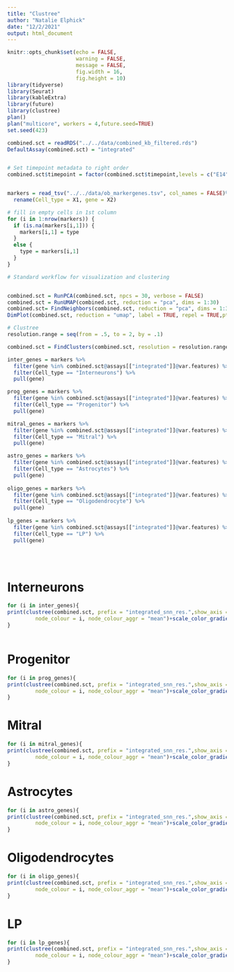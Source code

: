 ---
title: "Clustree"
author: "Natalie Elphick"
date: "12/2/2021"
output: html_document
---

```{r setup, include=FALSE}
knitr::opts_chunk$set(echo = FALSE,
                      warning = FALSE,
                      message = FALSE,
                      fig.width = 16,
                      fig.height = 10)
library(tidyverse)
library(Seurat)
library(kableExtra)
library(future)
library(clustree)
plan()
plan("multicore", workers = 4,future.seed=TRUE)
set.seed(423)

```
```{r}
combined.sct = readRDS("../../data/combined_kb_filtered.rds")
DefaultAssay(combined.sct) = "integrated"


# Set timepoint metadata to right order
combined.sct$timepoint = factor(combined.sct$timepoint,levels = c("E14","E18","P0","P3","P5","P7","P10","P14","P21","Adult"))


markers = read_tsv("../../data/ob_markergenes.tsv", col_names = FALSE)%>%
  rename(Cell_type = X1, gene = X2)

# fill in empty cells in 1st column 
for (i in 1:nrow(markers)) {
  if (is.na(markers[i,1])) {
    markers[i,1] = type
  } 
  else {
    type = markers[i,1]
  }
}


```


```{r}
# Standard workflow for visualization and clustering


combined.sct = RunPCA(combined.sct, npcs = 30, verbose = FALSE)
combined.sct = RunUMAP(combined.sct, reduction = "pca", dims = 1:30)
combined.sct= FindNeighbors(combined.sct, reduction = "pca", dims = 1:30)
DimPlot(combined.sct, reduction = "umap", label = TRUE, repel = TRUE,pt.size = 1)
```

```{r}
# Clustree 
resolution.range = seq(from = .5, to = 2, by = .1)

combined.sct = FindClusters(combined.sct, resolution = resolution.range)

inter_genes = markers %>%
  filter(gene %in% combined.sct@assays[["integrated"]]@var.features) %>%
  filter(Cell_type == "Interneurons") %>%
  pull(gene)

prog_genes = markers %>%
  filter(gene %in% combined.sct@assays[["integrated"]]@var.features) %>%
  filter(Cell_type == "Progenitor") %>%
  pull(gene)

mitral_genes = markers %>%
  filter(gene %in% combined.sct@assays[["integrated"]]@var.features) %>%
  filter(Cell_type == "Mitral") %>%
  pull(gene)

astro_genes = markers %>%
  filter(gene %in% combined.sct@assays[["integrated"]]@var.features) %>%
  filter(Cell_type == "Astrocytes") %>%
  pull(gene)
  
oligo_genes = markers %>%
  filter(gene %in% combined.sct@assays[["integrated"]]@var.features) %>%
  filter(Cell_type == "Oligodendrocyte") %>%
  pull(gene)
  
lp_genes = markers %>%
  filter(gene %in% combined.sct@assays[["integrated"]]@var.features) %>%
  filter(Cell_type == "LP") %>%
  pull(gene)
  




```

# Interneurons

```{r}
for (i in inter_genes){
print(clustree(combined.sct, prefix = "integrated_snn_res.",show_axis = TRUE,
         node_colour = i, node_colour_aggr = "mean")+scale_color_gradient(low = "white", high = "#f02929"))
}



```

# Progenitor  

```{r}
for (i in prog_genes){
print(clustree(combined.sct, prefix = "integrated_snn_res.",show_axis = TRUE,
         node_colour = i, node_colour_aggr = "mean")+scale_color_gradient(low = "white", high = "#f02929"))
}
```

# Mitral  

```{r}
for (i in mitral_genes){
print(clustree(combined.sct, prefix = "integrated_snn_res.",show_axis = TRUE,
         node_colour = i, node_colour_aggr = "mean")+scale_color_gradient(low = "white", high = "#f02929"))
}
```

# Astrocytes

```{r}
for (i in astro_genes){
print(clustree(combined.sct, prefix = "integrated_snn_res.",show_axis = TRUE,
         node_colour = i, node_colour_aggr = "mean")+scale_color_gradient(low = "white", high = "#f02929"))
}
```

# Oligodendrocytes

```{r}
for (i in oligo_genes){
print(clustree(combined.sct, prefix = "integrated_snn_res.",show_axis = TRUE,
         node_colour = i, node_colour_aggr = "mean")+scale_color_gradient(low = "white", high = "#f02929"))
}

```

# LP  

```{r}
for (i in lp_genes){
print(clustree(combined.sct, prefix = "integrated_snn_res.",show_axis = TRUE,
         node_colour = i, node_colour_aggr = "mean")+scale_color_gradient(low = "white", high = "#f02929"))
}
```